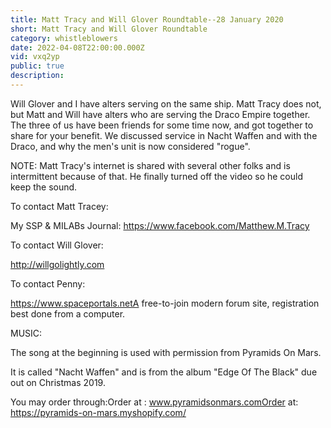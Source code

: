 ```yaml
---
title: Matt Tracy and Will Glover Roundtable--28 January 2020
short: Matt Tracy and Will Glover Roundtable
category: whistleblowers
date: 2022-04-08T22:00:00.000Z
vid: vxq2yp
public: true
description:
---
```

Will Glover and I have alters serving on the same ship. Matt Tracy does not, but Matt and Will have alters who are serving the Draco Empire together. The three of us have been friends for some time now, and got together to share for your benefit. We discussed service in Nacht Waffen and with the Draco, and why the men's unit is now considered "rogue".

NOTE: Matt Tracy's internet is shared with several other folks and is intermittent because of that. He finally turned off the video so he could keep the sound.

To contact Matt Tracey:

My SSP & MILABs Journal: https://www.facebook.com/Matthew.M.Tracy

To contact Will Glover:

http://willgolightly.com

To contact Penny:

https://www.spaceportals.netA free-to-join modern forum site, registration best done from a computer.

MUSIC:

The song at the beginning is used with permission from Pyramids On Mars.

It is called "Nacht Waffen" and is from the album "Edge Of The Black" due out on Christmas 2019.

You may order through:Order at : www.pyramidsonmars.comOrder at: https://pyramids-on-mars.myshopify.com/

